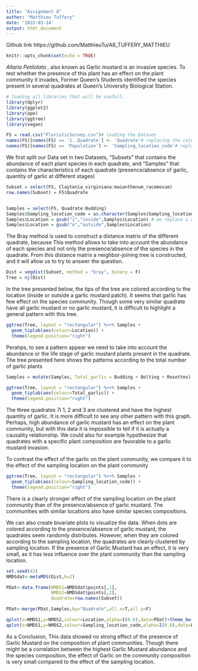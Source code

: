 ```yaml
---
title: "Assignment 8"
author: "Matthieu Tuffery"
date: '2022-03-14'
output: html_document
---
```


Github link
https://github.com/MatthieuTu/A8_TUFFERY_MATTHIEU

```r
knitr::opts_chunk$set(echo = TRUE)
```


_Allaria Petilolata_ , also known as Garlic mustard is an invasive species. To test whether the presence of this plant has an effect on the plant community it invades, Former Queen's Students identified the species present in several quadrates at Queen's University Biological Station. 


```r
# loading all libraries that will be usefull.
library(dplyr)
library(ggplot2)
library(ape)
library(ggtree)
library(vegan)
```

```r
FS = read.csv("FloristicSurvey.csv")# loading the Dataset
names(FS)[names(FS) == 'ï..Quadrate'] <- 'Quadrate'# replacing the column name by a less tricky one. 
names(FS)[names(FS) == 'Population'] <- 'Sampling_location_code'# replacing the column name by a less tricky one.
```

We first split our Data set in two Datasets, "Subsets" that contains the abundance of each plant species in each quadrate, and "Samples" that contains the characteristics of each quadrate (presence/absence of garlic, quantity of garlic at different stages)
```r
Subset = select(FS, Claytonia_virginiana:maianthenum_racemosum)
row.names(Subset) = FS$Quadrate


Samples = select(FS, Quadrate:Budding)
Samples$Sampling_location_code = as.character(Samples$Sampling_location_code)# we also convert the population column into a character string, as it is code, not an actual quantity
Samples$Location = gsub("i","inside",Samples$Location) # we replace i and o by clearer labels
Samples$Location = gsub("o","outside",Samples$Location)

```


The Bray method is used to construct a distance matrix of the different quadrate, because This method allows to take into account the abundance of each species and not only the presence/absence of the species in the quadrate. 
From this distance matrix a neighbor-joining tree is constructed, and it will allow us to try to answer the question. 

```r
Dist = vegdist(Subset, method = "bray", binary = F)
Tree = nj(Dist)
```

In the tree presented below, the tips of the tree are colored according to the location (inside or outside a garlic mustard patch). It seems that garlic has few effect on the species community. Though some very similar quadrate have all garlic mustard or no garlic mustard, it is difficult to highlight a general pattern with this tree.
```r
ggtree(Tree, layout = "rectangular") %<+% Samples + 
  geom_tiplab(aes(colour=Location)) + 
  theme(legend.position="right")
```

Perahps, to see a pattern appear we need to take into account the abundance or the life stage of garlic mustard plants present in the quadrate. The tree presented here shows the patterns according to the total number of garlic plants 
```r
Samples = mutate(Samples, Total_garlic = Budding + Bolting + Rosettes)

ggtree(Tree, layout = "rectangular") %<+% Samples + 
  geom_tiplab(aes(colour=Total_garlic)) + 
  theme(legend.position="right")

```

The three quadrates 7i 1, 2 and 3 are clustered and have the highest quantity of garlic. It is more difficult to see any other pattern with this graph. Perhaps, high abundance of garlic mustard has an effect on the plant community, but with this data it is impossible to tell if it is actually a causality relationship. We could also for example hypothesize that quadrates with a specific plant composition are favorable to a garlic mustard invasion. 


To contrast the effect of the garlic on the plant community, we compare it to the effect of the sampling location on the plant community
```r
ggtree(Tree, layout = "rectangular") %<+% Samples + 
  geom_tiplab(aes(colour=Sampling_location_code)) + 
  theme(legend.position="right")
```

There is a clearly stronger effect of the sampling location on the plant community than of the presence/absence of garlic mustard. The communities with similar locations also have similar species compositions. 

We can also create bivariate plots to visualize the data. When dots are colored according to the presence/absence of garlic mustard, the quadrates seem randomly distributes. However, when they are colored according to the sampling location, the quadrates are clearly clustered by sampling location. If the presence of Garlic Mustard has an effect, it is very small, as it has less influence over the plant community than the sampling location. 
```r
set.seed(42)
NMDSdat<-metaMDS(Dist,k=2)

PDat<-data.frame(NMDS1=NMDSdat$points[,1],
                 NMDS2=NMDSdat$points[,2],
                 Quadrate=row.names(Subset))

PDat<-merge(PDat,Samples,by="Quadrate",all.x=T,all.y=F)
```
```r
qplot(x=NMDS1,y=NMDS2,colour=Location,alpha=I(0.6),data=PDat)+theme_bw()
qplot(x=NMDS1,y=NMDS2,colour=Sampling_location_code,alpha=I(0.6),data=PDat)+theme_bw()
```

As a Conclusion, This data showed no strong effect of the presence of Garlic Mustard on the composition of plant communities. Though there might be a correlation between the highest Garlic Mustard abundance and the species composition, the effect of Garlic on the community composition is very small compared to the effect of the sampling location.  